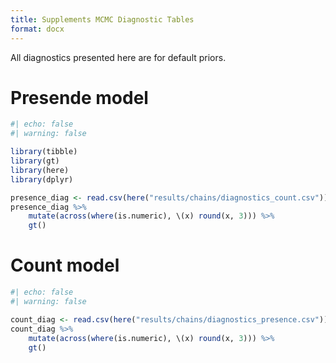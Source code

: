 ```yaml
---
title: Supplements MCMC Diagnostic Tables
format: docx
---
```


All diagnostics presented here are for default priors.

# Presende model

```r
#| echo: false
#| warning: false

library(tibble)
library(gt)
library(here)
library(dplyr)

presence_diag <- read.csv(here("results/chains/diagnostics_count.csv"))
presence_diag %>%
    mutate(across(where(is.numeric), \(x) round(x, 3))) %>%
    gt()
```

# Count model

```r
#| echo: false
#| warning: false

count_diag <- read.csv(here("results/chains/diagnostics_presence.csv"))
count_diag %>%
    mutate(across(where(is.numeric), \(x) round(x, 3))) %>%
    gt()
```